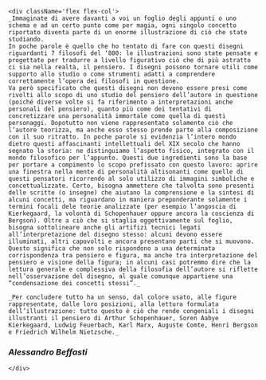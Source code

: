 
    <div className='flex flex-col'>
    _Immaginate di avere davanti a voi un foglio degli appunti o uno schema e ad un certo punto come per magia, ogni singolo concetto riportato diventa parte di un enorme illustrazione di ciò che state studiando.
    In poche parole è quello che ho tentato di fare con questi disegni riguardanti 7 filosofi del ‘800: le illustrazioni sono state pensate e progettate per tradurre a livello figurativo ciò che di più astratto ci sia nella realtà, il pensiero. I disegni possono tornare utili come supporto allo studio o come strumenti adatti a comprendere correttamente l’opera dei filosofi in questione. 
    Va però specificato che questi disegni non devono essere presi come rivolti allo scopo di uno studio del pensiero dell’autore in questione (poiché diverse volte si fa riferimento a interpretazioni anche personali del pensiero), quanto più come dei tentativi di concretizzare una personalità immortale come quella di questi personaggi. Dopotutto non viene rappresentato solamente ciò che l’autore teorizza, ma anche esso stesso prende parte alla composizione con il suo ritratto. In poche parole si evidenzia l’intero mondo dietro questi affascinanti intellettuali del XIX secolo che hanno segnato la storia: ne distinguiamo l’aspetto fisico, integrato con il mondo filosofico per l’appunto. Questi due ingredienti sono la base per portare a compimento lo scopo prefissato con questo lavoro: aprire una finestra nella mente di personalità altisonanti come quelle di questi pensatori ricorrendo al solo utilizzo di immagini simboliche e concettualizzate. Certo, bisogna ammettere che talvolta sono presenti delle scritte (o insegne) che aiutano la comprensione e la sintesi di alcuni concetti, ma riguardano in maniera preponderante solamente i termini focali dele teorie analizzate (per esempio l’angoscia di Kierkegaard, la volontà di Schopenhauer oppure ancora la coscienza di Bergson). Oltre a ciò che si staglia oggettivamente sul foglio, bisogna sottolineare anche gli artifizi tecnici legati all’interpretazione del disegno stesso: alcuni devono essere illuminati, altri capovolti e ancora presentano parti che si muovono. Questo significa che non solo rispondono a una determinata corrispondenza tra pensiero e figura, ma anche tra interpretazione del pensiero e visione della figura; in alcuni casi potremmo dire che la lettura generale e complessiva della filosofia dell’autore si riflette nell’osservazione del disegno, al quale comunque appartiene una “condensazione dei concetti stessi”._

    _Per concludere tutto ha un senso, dal colore usato, alle figure rappresentate, dalle loro posizioni, alla lettura formulata dell’illustrazione: tutto questo è ciò che rende congeniali i disegni illustranti il pensiero di Arthur Schopenhauer, Soren Aabye Kierkegaard, Ludwig Feuerbach, Karl Marx, Auguste Comte, Henri Bergson e Friedrich Wilhelm Nietzsche._
    
### <div className='flex justify-center'>___Alessandro Beffasti___</div>
    </div>




